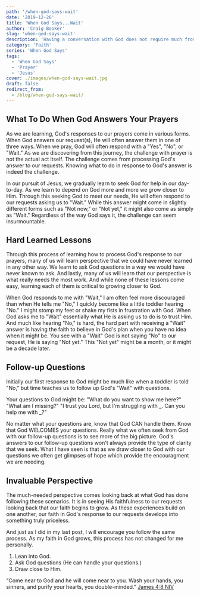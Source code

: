 ```yaml
---
path: '/when-god-says-wait'
date: '2019-12-26'
title: 'When God Says...Wait'
author: 'Craig Booker'
slug: 'when-god-says-wait'
description: 'Having a conversation with God does not require much from us. Knowing what to do with God’s answers is another thing. Once you get past the actual act of prayer, knowing what to do with God’s answers is what is truly hard. A large part of understanding prayer has less to do with the actual act and more of understanding how God works.'
category: 'Faith'
series: 'When God Says'
tags:
  - 'When God Says'
  - 'Prayer'
  - 'Jesus'
cover: ./images/when-god-says-wait.jpg
draft: false
redirect_from:
  - /blog/when-god-says-wait/
---
```


## What To Do When God Answers Your Prayers

As we are learning, God's responses to our prayers come in various forms. When God answers our request(s), He will often answer them in one of three ways. When we pray, God will often respond with a "Yes", "No", or "Wait." As we are discovering from this journey, the challenge with prayer is not the actual act itself. The challenge comes from processing God's answer to our requests. Knowing what to do in response to God's answer is indeed the challenge.

In our pursuit of Jesus, we gradually learn to seek God for help in our day-to-day. As we learn to depend on God more and more we grow closer to Him. Through this seeking God to meet our needs, He will often respond to our requests asking us to "Wait." While this answer might come in slightly different forms such as "Not now," or "Not yet," it might also come as simply as "Wait." Regardless of the way God says it, the challenge can seem insurmountable.

## Hard Learned Lessons

Through this process of learning how to process God's response to our prayers, many of us will learn perspective that we could have never learned in any other way. We learn to ask God questions in a way we would have never known to ask. And lastly, many of us will learn that our perspective is what really needs the most work. And while none of these lessons come easy, learning each of them is critical to growing closer to God.

When God responds to me with "Wait," I am often feel more discouraged than when He tells me "No," I quickly become like a little toddler hearing "No." I might stomp my feet or shake my fists in frustration with God. When God asks me to "Wait" essentially what He is asking us to do is to trust Him. And much like hearing "No," is hard, the hard part with receiving a "Wait" answer is having the faith to believe in God's plan when you have no idea when it might be. You see with a "Wait" God is not saying "No" to our request, He is saying "Not yet." This "Not yet" might be a month, or it might be a decade later.

## Follow-up Questions

Initially our first response to God might be much like when a toddler is told "No," but time teaches us to follow up God's "Wait" with questions.

Your questions to God might be:
"What do you want to show me here?"
"What am I missing?"
"I trust you Lord, but I'm struggling with **\_**. Can you help me with **\_**?"

No matter what your questions are, know that God CAN handle them. Know that God WELCOMES your questions. Really what we often seek from God with our follow-up questions is to see more of the big picture. God's answers to our follow-up questions won't always provide the type of clarity that we seek. What I have seen is that as we draw closer to God with our questions we often get glimpses of hope which provide the encouragment we are needing.

## Invaluable Perspective

The much-needed perspective comes looking back at what God has done following these scenarios. It is in seeing His faithfulness to our requests looking back that our faith begins to grow. As these experiences build on one another, our faith in God's response to our requests develops into something truly priceless.

And just as I did in my last post, I will encourage you follow the same process. As my faith in God grows, this process has not changed for me personally.

1. Lean into God.
2. Ask God questions (He can handle your questions.)
3. Draw close to Him.

“Come near to God and he will come near to you. Wash your hands, you sinners, and purify your hearts, you double-minded.”
‭‭[James‬ ‭4:8‬ ‭NIV‬‬](https://www.bible.com/111/jas.4.8.niv)
